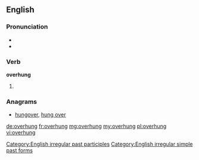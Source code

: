 ==English==

===Pronunciation===
* {{IPA|/ˈoverhʌŋ/}}
* {{audio|en-us-overhung.ogg|Audio (US)}}

===Verb===
'''overhung'''

# {{en-past of|overhang}}

===Anagrams===
* [[hungover#English|hungover]], [[hung over#English|hung over]]

[[Category:English irregular past participles]]
[[Category:English irregular simple past forms]]

[[de:overhung]]
[[fr:overhung]]
[[mg:overhung]]
[[my:overhung]]
[[pl:overhung]]
[[vi:overhung]]